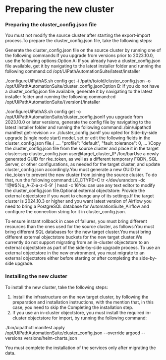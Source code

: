 ﻿# Preparing the new cluster


### Preparing the cluster_config.json file

You must not modify the source cluster after starting the export-import process.To prepare the cluster_config.json file, take the following steps:

Generate the cluster_config.json file on the source cluster by running one of the following commands:If you upgrade from versions prior to 2023.10.0, use the following options:Option A: If you already have a cluster_config.json file available, get it by navigating to the latest installer folder and running the following command:cd /opt/UiPathAutomationSuite/latest/installer

./configureUiPathAS.sh config get -i /path/to/old/cluster_config.json -o /opt/UiPathAutomationSuite/cluster_config.jsonOption B: If you do not have a cluster_config.json file available, generate it by navigating to the latest installer folder and running the following command:cd /opt/UiPathAutomationSuite/{version}/installer

./configureUiPathAS.sh config get -o /opt/UiPathAutomationSuite/cluster_config.jsonIf you upgrade from 2023.10.0 or later versions, generate the config file by navigating to the latest installer folder and running the following command:./bin/uipathctl manifest get-revision >> ./cluster_config.jsonIf you opted for Side-by-side upgrade (single node start) model, set or edit the following fields in the cluster_config.json file.{
....
"profile": "default",
"fault_tolerance": 0,
...
}Copy the cluster_config.json file from the source cluster and place it in the target cluster:scp cluster_config.json user@target_cluster_IP /foo/barUse a newly generated GUID for rke_token, as well as a different temporary FQDN, SQL Server, or other configurations, as needed for the target cluster, and update cluster_config.json accordingly.You must generate a new GUID for rke_token to prevent the new cluster from joining the source cluster. To do that, run the following command:LC_CTYPE=C tr </dev/urandom -dc '!@#$%q_A-Z-a-z-0-9' | head -c 16You can use any text editor to modify the cluster_config.json file.Optional external objectstore: Provide the external objectstore if you want to change any of its settings.If the target cluster is 2024.10.3 or higher and you want latest version of Airflow you need to bring a PostgreSQL database for AutomationSuite_Airflow and configure the connection string for it in cluster_config.json.

To ensure instant rollback in case of failures, you must bring different resources than the ones used for the source cluster, as follows:You must bring different SQL databases for the new target cluster.You must bring different external objectstore buckets for the new target cluster.We currently do not support migrating from an in-cluster objectstore to an external objectstore as part of the side-by-side upgrade process. To use an external objectstore in the new environment, you must migrate to an external objectstore either before starting or after completing the side-by-side upgrade.


### Installing the new cluster

To install the new cluster, take the following steps:

1. Install the infrastructure on the new target cluster, by following the preparation and installation instructions, with the mention that, in this case, you need to skip the Completing the installation step.
2. If you use an in-cluster objectstore, you must install the required in-cluster objectstore for import, by running the following command:

./bin/uipathctl manifest apply /opt/UiPathAutomationSuite/cluster_config.json --override argocd --versions versions/helm-charts.json

You must complete the installation of the services only after migrating the data.

